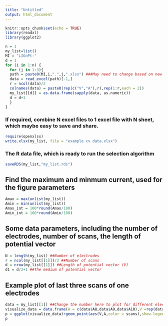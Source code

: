 ```yaml
---
title: "Untitled"
output: html_document
---
```


```r
knitr::opts_chunk$set(echo = TRUE)
library(readxl)
library(ggplot2)
```


```r
n = 1
my_list=list()
MI = "LIGnPt-"
d = 1
for (i in 1:n) {
  for (j in 1:3){
  path = paste0(MI,i,".",j,".xlsx") ###May need to change based on new data file name
  data = read_excel(path)[-1,]
  r = ncol(data)/2
  colnames(data) = paste0(rep(c("V","A"),r),rep(1:r,each = 2))
  my_list[[d]] = as.data.frame(sapply(data, as.numeric))
  d = d+1
  }
}

```

### If required, combine N excel files to 1 excel file with N sheet, which maybe easy to save and share.
```r
require(openxlsx)
write.xlsx(my_list, file = "example cv data.xlsx")
```

### The R data file, which is ready to run the selection algorithm 
```r
saveRDS(my_list,"my_list.rds")
```

## Find the maximum and minmum current, used for the figure parameters
```r
Amax = max(unlist(my_list))
Amin = min(unlist(my_list))
Amax_int = 100*round(Amax/100)
Amin_int = 100*round(Amin/100)
```

## Some data parameters, including the number of electrodes, number of scans, the length of potential vector
```r
N = length(my_list) ##Number of electrodes
r = ncol(my_list[[1]])/2 ##Number of scans
d = nrow(my_list[[1]]) ##Length of potential vector (V)
d1 = d/2+1 ##The medium of potential vector
```


## Example plot of last three scans of one electrodes
```r
data = my_list[[1]] ##Change the number here to plot for different electrodes
visualize_data = data.frame(A = c(data$A8,data$A9,data$A10),V =rep(data$V1,3),scans = as.character(rep(8:10,each = d)))
p = ggplot(visualize_data)+geom_point(aes(V,A,color = scans),show.legend = T)+ylab("Current (muA)")+xlab("Potential (V)")+scale_y_continuous(breaks=c(Amin_int,Amin_int/2,0,Amax_int/2,Amax_int),limits = c(Amin,Amax))+theme(axis.text.y  = element_text(face="bold"),axis.text.x=element_text(face="bold") )+theme(axis.title.x = element_text(face="bold",size = 14))+theme(axis.title.y = element_text(face="bold",size = 14))
p

```

